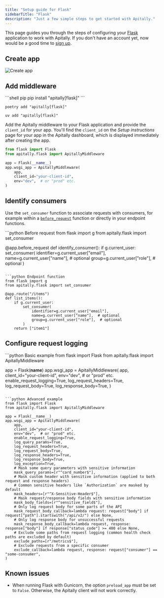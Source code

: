 ```yaml
---
title: "Setup guide for Flask"
sidebarTitle: "Flask"
description: "Just a few simple steps to get started with Apitally."
---
```



This page guides you through the steps of configuring your [Flask](https://flask.palletsprojects.com) application to work with Apitally. If you don't have an account yet, now would be a good time to [sign up](https://app.apitally.io/?signup).

<SetupGuideStartSnippet framework="Flask" />

## Create app

<CreateAppSnippet1 framework="Flask" />

<img src="https://assets.apitally.io/docs/2025-05-27/create-app.webp" alt="Create app" class="rounded-xl" />

<CreateAppSnippet2 />

## Add middleware

<AddMiddlewarePythonSnippet framework="Flask" extra="flask" />

<CodeGroup>
```shell pip
pip install "apitally[flask]"
```

```shell poetry
poetry add "apitally[flask]"
```

```shell uv
uv add "apitally[flask]"
```
</CodeGroup>

Add the Apitally middleware to your Flask application and provide the `client_id` for your app.
You'll find the `client_id` on the _Setup instructions_ page for your app in the Apitally dashboard, which is displayed immediately after creating the app.

```python
from flask import Flask
from apitally.flask import ApitallyMiddleware

app = Flask(__name__)
app.wsgi_app = ApitallyMiddleware(
    app,
    client_id="your-client-id",
    env="dev",  # or "prod" etc.
)
```

<div style={{ marginTop: "-0.5rem" }}>
  <Snippet file="middleware-last-note.mdx" />
</div>

<UWSGIWarning framework="Flask" />

<Snippet file="add-middleware-check.mdx" />

## Identify consumers

<Snippet file="identify-consumers.mdx" />

Use the `set_consumer` function to associate requests with consumers, for example within a [`before_request`](https://flask.palletsprojects.com/en/2.2.x/api/#flask.Flask.before_request) function or directly in your endpoint functions.

<CodeGroup>
```python Before request
from flask import g
from apitally.flask import set_consumer

@app.before_request
def identify_consumer():
    if g.current_user:
        set_consumer(
            identifier=g.current_user["email"],
            name=g.current_user["name"],  # optional
            group=g.current_user["role"],  # optional
        )
```

```python Endpoint function
from flask import g
from apitally.flask import set_consumer

@app.route("/items")
def list_items():
    if g.current_user:
        set_consumer(
            identifier=g.current_user["email"],
            name=g.current_user["name"],  # optional
            group=g.current_user["role"],  # optional
        )
    return ["item1"]
```
</CodeGroup>

<Snippet file="identify-consumers-check.mdx" />

## Configure request logging

<RequestLoggingConfigSnippet language="python" />

<CodeGroup>
```python Basic example
from flask import Flask
from apitally.flask import ApitallyMiddleware

app = Flask(__name__)
app.wsgi_app = ApitallyMiddleware(
    app,
    client_id="your-client-id",
    env="dev",  # or "prod" etc.
    enable_request_logging=True,
    log_request_headers=True,
    log_request_body=True,
    log_response_body=True,
)
```

```python Advanced example
from flask import Flask
from apitally.flask import ApitallyMiddleware

app = Flask(__name__)
app.wsgi_app = ApitallyMiddleware(
    app,
    client_id="your-client-id",
    env="dev",  # or "prod" etc.
    enable_request_logging=True,
    log_query_params=True,
    log_request_headers=True,
    log_request_body=True,
    log_response_headers=True,
    log_response_body=True,
    log_exception=True,
    # Mask some query parameters with sensitive information
    mask_query_params=[r"^card_number$"],
    # Mask custom header with sensitive information (applied to both request and response headers)
    # Common sensitive headers like `Authorization` are masked by default
    mask_headers=[r"^X-Sensitive-Header$"],
    # Mask request/response body fields with sensitive information
    mask_body_fields=[r"^sensitive_field$"],
    # Only log request body for some parts of the API
    mask_request_body_callback=lambda request: request["body"] if request["path"].startswith("/api/v2/") else None,
    # Only log response body for unsuccessful requests
    mask_response_body_callback=lambda request, response: response["body"] if response["status_code"] >= 400 else None,
    # Exclude some paths from request logging (common health check paths are excluded by default)
    exclude_paths=[r"/metrics$"],
    # Exclude requests from a specific consumer
    exclude_callback=lambda request, response: request["consumer"] == "some-consumer",
)
```
</CodeGroup>

## Known issues

- When running Flask with Gunicorn, the option `preload_app` must be set to `False`. Otherwise, the Apitally client will not work correctly.
